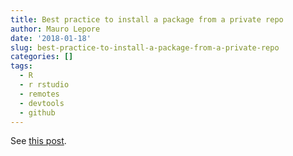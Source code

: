 ```yaml
---
title: Best practice to install a package from a private repo
author: Mauro Lepore
date: '2018-01-18'
slug: best-practice-to-install-a-package-from-a-private-repo
categories: []
tags:
  - R
  - r rstudio
  - remotes
  - devtools
  - github
---
```


See [this post](https://maurolepore.netlify.com/2017/12/06/2017-12-06-best-prectice-for-installing-packages-from-private-repos/).
